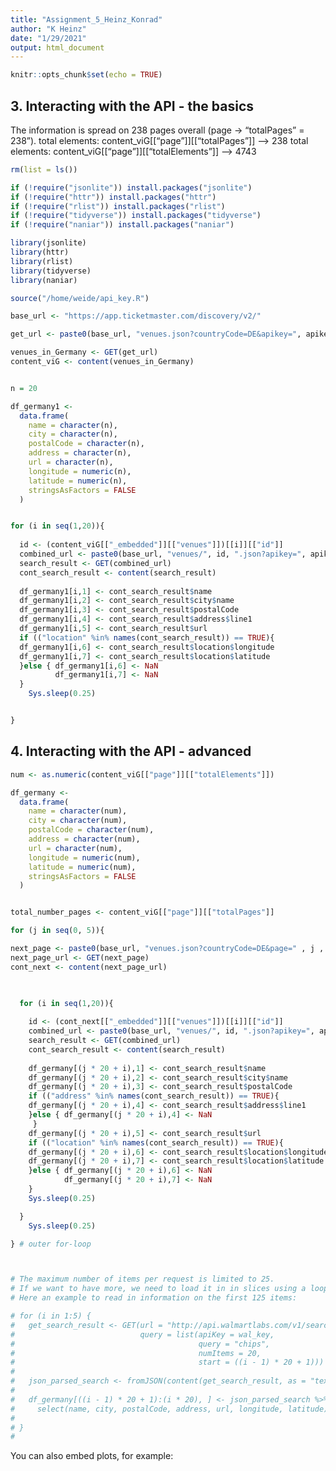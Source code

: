 ```yaml
---
title: "Assignment_5_Heinz_Konrad"
author: "K Heinz"
date: "1/29/2021"
output: html_document
---
```


```r
knitr::opts_chunk$set(echo = TRUE)
```

## 3. Interacting with the API - the basics

The information is spread on 238 pages overall (page -> "totalPages" = 238").
total elements: content_viG[["page"]][["totalPages"]] --> 238
total elements:   content_viG[["page"]][["totalElements"]]  --> 4743

```r

rm(list = ls())

if (!require("jsonlite")) install.packages("jsonlite")
if (!require("httr")) install.packages("httr")
if (!require("rlist")) install.packages("rlist")
if (!require("tidyverse")) install.packages("tidyverse")
if (!require("naniar")) install.packages("naniar")

library(jsonlite)
library(httr)
library(rlist)
library(tidyverse)
library(naniar)

source("/home/weide/api_key.R")

base_url <- "https://app.ticketmaster.com/discovery/v2/"

get_url <- paste0(base_url, "venues.json?countryCode=DE&apikey=", apikey)

venues_in_Germany <- GET(get_url)
content_viG <- content(venues_in_Germany)


n = 20

df_germany1 <-
  data.frame(
    name = character(n),
    city = character(n),
    postalCode = character(n),
    address = character(n),
    url = character(n),
    longitude = numeric(n),
    latitude = numeric(n),
    stringsAsFactors = FALSE
  )


for (i in seq(1,20)){
  
  id <- (content_viG[["_embedded"]][["venues"]])[[i]][["id"]]
  combined_url <- paste0(base_url, "venues/", id, ".json?apikey=", apikey )
  search_result <- GET(combined_url)
  cont_search_result <- content(search_result)
  
  df_germany1[i,1] <- cont_search_result$name
  df_germany1[i,2] <- cont_search_result$city$name
  df_germany1[i,3] <- cont_search_result$postalCode
  df_germany1[i,4] <- cont_search_result$address$line1
  df_germany1[i,5] <- cont_search_result$url
  if (("location" %in% names(cont_search_result)) == TRUE){
  df_germany1[i,6] <- cont_search_result$location$longitude
  df_germany1[i,7] <- cont_search_result$location$latitude
  }else { df_germany1[i,6] <- NaN
          df_germany1[i,7] <- NaN
  }
    Sys.sleep(0.25)


}


```

## 4. Interacting with the API - advanced




```r

num <- as.numeric(content_viG[["page"]][["totalElements"]])

df_germany <-
  data.frame(
    name = character(num),
    city = character(num),
    postalCode = character(num),
    address = character(num),
    url = character(num),
    longitude = numeric(num),
    latitude = numeric(num),
    stringsAsFactors = FALSE
  )


total_number_pages <- content_viG[["page"]][["totalPages"]]

for (j in seq(0, 5)){

next_page <- paste0(base_url, "venues.json?countryCode=DE&page=" , j , "&apikey=", apikey)
next_page_url <- GET(next_page)
cont_next <- content(next_page_url)

  

  for (i in seq(1,20)){
    
    id <- (cont_next[["_embedded"]][["venues"]])[[i]][["id"]]
    combined_url <- paste0(base_url, "venues/", id, ".json?apikey=", apikey )
    search_result <- GET(combined_url)
    cont_search_result <- content(search_result)
    
    df_germany[(j * 20 + i),1] <- cont_search_result$name
    df_germany[(j * 20 + i),2] <- cont_search_result$city$name
    df_germany[(j * 20 + i),3] <- cont_search_result$postalCode
    if (("address" %in% names(cont_search_result)) == TRUE){
    df_germany[(j * 20 + i),4] <- cont_search_result$address$line1
    }else { df_germany[(j * 20 + i),4] <- NaN
     }
    df_germany[(j * 20 + i),5] <- cont_search_result$url
    if (("location" %in% names(cont_search_result)) == TRUE){
    df_germany[(j * 20 + i),6] <- cont_search_result$location$longitude
    df_germany[(j * 20 + i),7] <- cont_search_result$location$latitude
    }else { df_germany[(j * 20 + i),6] <- NaN
            df_germany[(j * 20 + i),7] <- NaN
    }
    Sys.sleep(0.25)

  }
    Sys.sleep(0.25)

} # outer for-loop



# The maximum number of items per request is limited to 25. 
# If we want to have more, we need to load it in in slices using a loop.
# Here an example to read in information on the first 125 items:

# for (i in 1:5) {
#   get_search_result <- GET(url = "http://api.walmartlabs.com/v1/search?",  
#                            query = list(apiKey = wal_key,
#                                         query = "chips",
#                                         numItems = 20,
#                                         start = ((i - 1) * 20 + 1)))
#   
#   json_parsed_search <- fromJSON(content(get_search_result, as = "text"))[["items"]]
#   
#   df_germany[((i - 1) * 20 + 1):(i * 20), ] <- json_parsed_search %>%
#     select(name, city, postalCode, address, url, longitude, latitude)
#   
# }
# 


```







You can also embed plots, for example:

```r
```